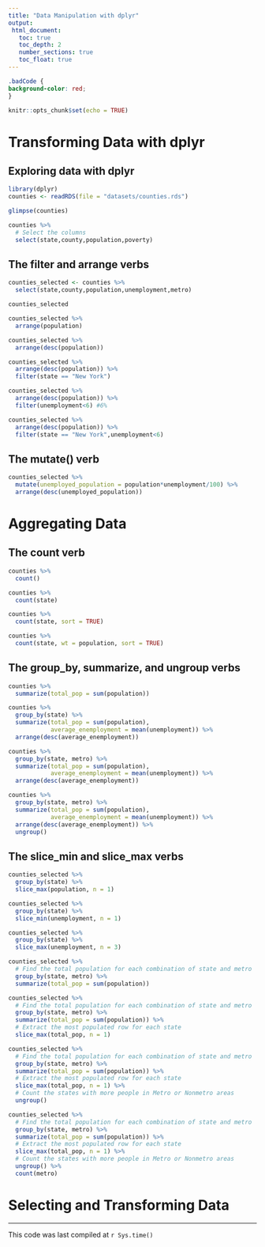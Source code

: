 ```yaml
---
title: "Data Manipulation with dplyr"
output: 
 html_document:
   toc: true
   toc_depth: 2
   number_sections: true
   toc_float: true
---
```


```css
.badCode {
background-color: red;
}
```

```r
knitr::opts_chunk$set(echo = TRUE)
```

# Transforming Data with dplyr

## Exploring data with dplyr

```r
library(dplyr)
counties <- readRDS(file = "datasets/counties.rds")
```
```r
glimpse(counties)

counties %>%
  # Select the columns
  select(state,county,population,poverty)
```

## The filter and arrange verbs

```r
counties_selected <- counties %>%
  select(state,county,population,unemployment,metro)

counties_selected

counties_selected %>%
  arrange(population)

counties_selected %>%
  arrange(desc(population))

counties_selected %>%
  arrange(desc(population)) %>%
  filter(state == "New York")

counties_selected %>%
  arrange(desc(population)) %>%
  filter(unemployment<6) #6%

counties_selected %>%
  arrange(desc(population)) %>%
  filter(state == "New York",unemployment<6)
```
## The mutate() verb

```r
counties_selected %>%
  mutate(unemployed_population = population*unemployment/100) %>%
  arrange(desc(unemployed_population))
```

# Aggregating Data

## The count verb

```r
counties %>%
  count()

counties %>%
  count(state)

counties %>%
  count(state, sort = TRUE)

counties %>%
  count(state, wt = population, sort = TRUE)
```
## The group_by, summarize, and ungroup verbs

```r
counties %>%
  summarize(total_pop = sum(population))

counties %>%
  group_by(state) %>%
  summarize(total_pop = sum(population),
            average_enemployment = mean(unemployment)) %>%
  arrange(desc(average_enemployment))

counties %>%
  group_by(state, metro) %>%
  summarize(total_pop = sum(population),
            average_enemployment = mean(unemployment)) %>%
  arrange(desc(average_enemployment))

counties %>%
  group_by(state, metro) %>%
  summarize(total_pop = sum(population),
            average_enemployment = mean(unemployment)) %>%
  arrange(desc(average_enemployment)) %>%
  ungroup()
```

## The slice_min and slice_max verbs

```r
counties_selected %>%
  group_by(state) %>%
  slice_max(population, n = 1)

counties_selected %>%
  group_by(state) %>%
  slice_min(unemployment, n = 1)

counties_selected %>%
  group_by(state) %>%
  slice_max(unemployment, n = 3)
```

```r
counties_selected %>%
  # Find the total population for each combination of state and metro
  group_by(state, metro) %>%
  summarize(total_pop = sum(population))

counties_selected %>%
  # Find the total population for each combination of state and metro
  group_by(state, metro) %>%
  summarize(total_pop = sum(population)) %>%
  # Extract the most populated row for each state
  slice_max(total_pop, n = 1)

counties_selected %>%
  # Find the total population for each combination of state and metro
  group_by(state, metro) %>%
  summarize(total_pop = sum(population)) %>%
  # Extract the most populated row for each state
  slice_max(total_pop, n = 1) %>%
  # Count the states with more people in Metro or Nonmetro areas
  ungroup()

counties_selected %>%
  # Find the total population for each combination of state and metro
  group_by(state, metro) %>%
  summarize(total_pop = sum(population)) %>%
  # Extract the most populated row for each state
  slice_max(total_pop, n = 1) %>%
  # Count the states with more people in Metro or Nonmetro areas
  ungroup() %>%
  count(metro)
```

# Selecting and Transforming Data




---
This code was last compiled at `r Sys.time()`